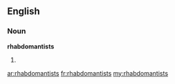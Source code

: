 ==English==

===Noun===
'''rhabdomantists'''

# {{plural of|[[rhabdomantist]]}}

[[ar:rhabdomantists]]
[[fr:rhabdomantists]]
[[my:rhabdomantists]]